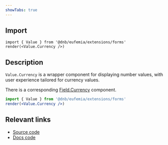```yaml
---
showTabs: true
---
```


## Import

```tsx
import { Value } from '@dnb/eufemia/extensions/forms'
render(<Value.Currency />)
```

## Description

`Value.Currency` is a wrapper component for displaying number values, with user experience tailored for currency values.

There is a corresponding [Field.Currency](/uilib/extensions/forms/feature-fields/Currency) component.

```jsx
import { Value } from '@dnb/eufemia/extensions/forms'
render(<Value.Currency />)
```

## Relevant links

- [Source code](https://github.com/dnbexperience/eufemia/tree/main/packages/dnb-eufemia/src/extensions/forms/Value/Currency)
- [Docs code](https://github.com/dnbexperience/eufemia/tree/main/packages/dnb-design-system-portal/src/docs/uilib/extensions/forms/Value/Currency)
